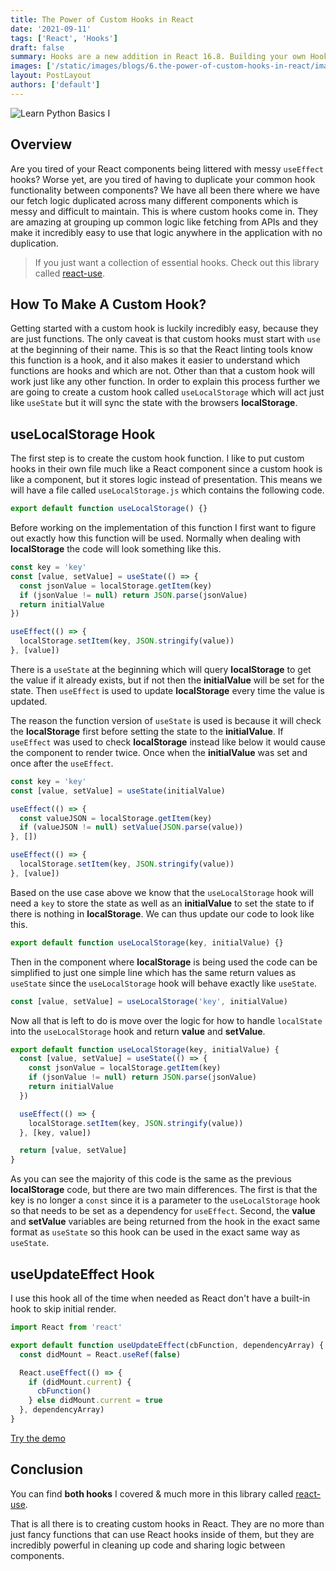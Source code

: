 ```yaml
---
title: The Power of Custom Hooks in React
date: '2021-09-11'
tags: ['React', 'Hooks']
draft: false
summary: Hooks are a new addition in React 16.8. Building your own Hooks lets you extract component logic into reusable functions.
images: ['/static/images/blogs/6.the-power-of-custom-hooks-in-react/image1.png']
layout: PostLayout
authors: ['default']
---
```


![Learn Python Basics I](/static/images/blogs/6.the-power-of-custom-hooks-in-react/image1.png)

<TOCInline toc={props.toc} toHeading={2} />

## Overview

Are you tired of your React components being littered with messy `useEffect` hooks?
Worse yet, are you tired of having to duplicate your common hook functionality between components?
We have all been there where we have our fetch logic duplicated across many different components which is messy and difficult to maintain.
This is where custom hooks come in. They are amazing at grouping up common logic like fetching from APIs
and they make it incredibly easy to use that logic anywhere in the application with no duplication.

> If you just want a collection of essential hooks. Check out this library called [react-use](https://github.com/streamich/react-use).

## How To Make A Custom Hook?

Getting started with a custom hook is luckily incredibly easy, because they are just functions.
The only caveat is that custom hooks must start with `use` at the beginning of their name.
This is so that the React linting tools know this function is a hook,
and it also makes it easier to understand which functions are hooks and which are not.
Other than that a custom hook will work just like any other function.
In order to explain this process further we are going to create a custom hook called `useLocalStorage`
which will act just like `useState` but it will sync the state with the browsers **localStorage**.

## useLocalStorage Hook

The first step is to create the custom hook function.
I like to put custom hooks in their own file much like a React component since a custom hook is like a component,
but it stores logic instead of presentation. This means we will have a file called `useLocalStorage.js` which contains the following code.

```jsx
export default function useLocalStorage() {}
```

Before working on the implementation of this function I first want to figure out exactly how this function will be used.
Normally when dealing with **localStorage** the code will look something like this.

```jsx
const key = 'key'
const [value, setValue] = useState(() => {
  const jsonValue = localStorage.getItem(key)
  if (jsonValue != null) return JSON.parse(jsonValue)
  return initialValue
})

useEffect(() => {
  localStorage.setItem(key, JSON.stringify(value))
}, [value])
```

There is a `useState` at the beginning which will query **localStorage** to get the value if it already exists,
but if not then the **initialValue** will be set for the state.
Then `useEffect` is used to update **localStorage** every time the value is updated.

The reason the function version of `useState` is used is because it will check the **localStorage** first before setting the state to the **initialValue**.
If `useEffect` was used to check **localStorage** instead like below it would cause the component to render twice.
Once when the **initialValue** was set and once after the `useEffect`.

```jsx
const key = 'key'
const [value, setValue] = useState(initialValue)

useEffect(() => {
  const valueJSON = localStorage.getItem(key)
  if (valueJSON != null) setValue(JSON.parse(value))
}, [])

useEffect(() => {
  localStorage.setItem(key, JSON.stringify(value))
}, [value])
```

Based on the use case above we know that the `useLocalStorage` hook will need a `key` to store the state
as well as an **initialValue** to set the state to if there is nothing in **localStorage**.
We can thus update our code to look like this.

```jsx
export default function useLocalStorage(key, initialValue) {}
```

Then in the component where **localStorage** is being used the code can be simplified to just one simple line
which has the same return values as `useState` since the `useLocalStorage` hook will behave exactly like `useState`.

```jsx
const [value, setValue] = useLocalStorage('key', initialValue)
```

Now all that is left to do is move over the logic for how to handle `localState` into the `useLocalStorage` hook and return **value** and **setValue**.

```jsx {10,12}
export default function useLocalStorage(key, initialValue) {
  const [value, setValue] = useState(() => {
    const jsonValue = localStorage.getItem(key)
    if (jsonValue != null) return JSON.parse(jsonValue)
    return initialValue
  })

  useEffect(() => {
    localStorage.setItem(key, JSON.stringify(value))
  }, [key, value])

  return [value, setValue]
}
```

As you can see the majority of this code is the same as the previous **localStorage** code,
but there are two main differences. The first is that the key is no longer a `const` since it is a parameter to the `useLocalStorage` hook
so that needs to be set as a dependency for `useEffect`.
Second, the **value** and **setValue** variables are being returned from the hook in the exact same format as `useState`
so this hook can be used in the exact same way as `useState`.

## useUpdateEffect Hook

I use this hook all of the time when needed as React don't have a built-in hook to skip initial render.

```jsx
import React from 'react'

export default function useUpdateEffect(cbFunction, dependencyArray) {
  const didMount = React.useRef(false)

  React.useEffect(() => {
    if (didMount.current) {
      cbFunction()
    } else didMount.current = true
  }, dependencyArray)
}
```

[Try the demo](https://stackblitz.com/edit/react-xm82vm)

## Conclusion

You can find **both hooks** I covered & much more in this library called [react-use](https://github.com/streamich/react-use).

That is all there is to creating custom hooks in React.
They are no more than just fancy functions that can use React hooks inside of them,
but they are incredibly powerful in cleaning up code and sharing logic between components.
